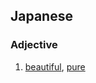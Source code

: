 ==Japanese==
===Adjective===
{{ja-adj|h|decl=な|rom=kirei na}}
# {{ja-def|綺麗な}} [[beautiful]], [[pure]]
